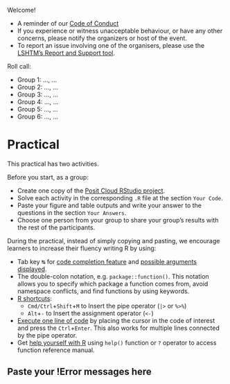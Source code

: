Welcome!

- A reminder of our [Code of Conduct](https://github.com/epiverse-trace/.github/blob/main/CODE_OF_CONDUCT.md)
- If you experience or witness unacceptable behaviour, or have any other concerns, please notify the organizers or host of the event.
- To report an issue involving one of the organisers, please use the [LSHTM’s Report and Support tool](https://reportandsupport.lshtm.ac.uk/).


Roll call:

- Group 1: ..., ...
- Group 2: ..., ...
- Group 3: ..., ...
- Group 4: ..., ...
- Group 5: ..., ...
- Group 6: ..., ...


# Practical

<!-- visible for learners and instructors at practical -->

This practical has two activities.

Before you start, as a group:

- Create one copy of the [Posit Cloud RStudio project](https://posit.cloud/spaces/609790/join?access_code=hPM1tIeKt5ax_Y-P0lMGVUGqzFPNH4wxkKSzXZYb).
- Solve each activity in the corresponding `.R` file at the section `Your Code`.
- Paste your figure and table outputs and write your answer to the questions in the section `Your Answers`.
- Choose one person from your group to share your group's results with the rest of the participants.


During the practical, instead of simply copying and pasting, we encourage learners to increase their fluency writing R by using:

- Tab key <kbd>↹</kbd> 
for [code completion feature](https://support.posit.co/hc/en-us/articles/205273297-Code-Completion-in-the-RStudio-IDE) and [possible arguments displayed](https://docs.posit.co/ide/user/ide/guide/code/console.html). 
- The double-colon notation, e.g. `package::function()`. This notation allows you to specify which package a function comes from, avoid namespace conflicts, and find functions by using keywords.
- [R shortcuts](https://positron.posit.co/keyboard-shortcuts.html#r-shortcuts):
    - `Cmd/Ctrl`+`Shift`+`M` to Insert the pipe operator (`|>` or `%>%`)
    - `Alt`+`-` to Insert the assignment operator (`<-`)
- [Execute one line of code](https://docs.posit.co/ide/user/ide/guide/code/execution.html) by placing the cursor in the code of interest and press the `Ctrl`+`Enter`. This also works for multiple lines connected by the pipe operator.
- Get [help yourself with R](https://www.r-project.org/help.html) using `help()` function or `?` operator to access function reference manual.


## Paste your !Error messages here

```







```